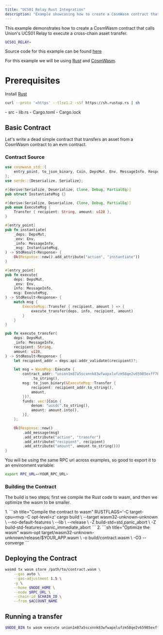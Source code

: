 ```yaml
---
title: "UCS01 Relay Rust Integration"
description: "Example showcasing how to create a CosmWasm contract that leverages UCS01 Relay to execute cross-chain asset transfer."
---
```



This example demonstrates how to create a CosmWasm contract that calls Union's UCS01 Relay to execute a cross-chain asset transfer.

```sh frame="none"
UCS01_RELAY=
```

Source code for this example can be found [here](https://github.com/unionlabs/example-ucs01-cosmwasm)

For this example we will be using [Rust](https://rustup.rs) and [CosmWasm](https://cosmwasm.com).

# Prerequisites

Install [Rust](https://rustup.rs)
```sh frame="none"
curl --proto '=https' --tlsv1.2 -sSf https://sh.rustup.rs | sh
```

<FileTree>
- src
  - lib.rs
- Cargo.toml
- Cargo.lock
</FileTree>

## Basic Contract

Let's write a dead simple contract that transfers an asset from a CosmWasm contract to an evm contract.

### Contract Source

```rust title="src/lib.rs"
use cosmwasm_std::{
    entry_point, to_json_binary, Coin, DepsMut, Env, MessageInfo, Response, StdResult, WasmMsg,
};
use serde::{Deserialize, Serialize};

#[derive(Serialize, Deserialize, Clone, Debug, PartialEq)]
pub struct InstantiateMsg {}

#[derive(Serialize, Deserialize, Clone, Debug, PartialEq)]
pub enum ExecuteMsg {
    Transfer { recipient: String, amount: u128 },
}

#[entry_point]
pub fn instantiate(
    _deps: DepsMut,
    _env: Env,
    _info: MessageInfo,
    _msg: InstantiateMsg,
) -> StdResult<Response> {
    Ok(Response::new().add_attribute("action", "instantiate"))
}

#[entry_point]
pub fn execute(
    deps: DepsMut,
    _env: Env,
    info: MessageInfo,
    msg: ExecuteMsg,
) -> StdResult<Response> {
    match msg {
        ExecuteMsg::Transfer { recipient, amount } => {
            execute_transfer(deps, info, recipient, amount)
        }
    }
}

pub fn execute_transfer(
    deps: DepsMut,
    _info: MessageInfo,
    recipient: String,
    amount: u128,
) -> StdResult<Response> {
    let recipient_addr = deps.api.addr_validate(&recipient)?;

    let msg = WasmMsg::Execute {
        contract_addr: "union1m87a5scxnnk83wfwapxlufzm58qe2v65985exff70z95a2yr86yq7hl08h"
            .to_string(),
        msg: to_json_binary(&ExecuteMsg::Transfer {
            recipient: recipient_addr.to_string(),
            amount,
        })?,
        funds: vec![Coin {
            denom: "uusdc".to_string(),
            amount: amount.into(),
        }],
    };

    Ok(Response::new()
        .add_message(msg)
        .add_attribute("action", "transfer")
        .add_attribute("recipient", recipient)
        .add_attribute("amount", amount.to_string()))
}
```

You will be using the same RPC url across examples, so good to export it to an environment variable:

```sh frame="none"
export RPC_URL=<YOUR_RPC_URL>
```

### Building the Contract

The build is two steps; first we compile the Rust code to wasm, and then we optimize the wasm to be smaller.

<Steps>
    1. 
        ```sh title="Compile the contract to wasm"
        RUSTFLAGS='-C target-cpu=mvp -C opt-level=z' cargo build \
            --target wasm32-unknown-unknown \
            --no-default-features \
            --lib \
            --release \
            -Z build-std=std,panic_abort \
            -Z build-std-features=panic_immediate_abort
        ```
    2. 
        ```sh title="Optimize the wasm"
        wasm-opt target/wasm32-unknown-unknown/release/$YOUR_APP.wasm \
            -o build/contract.wasm \
            -O3 --converge
        ```
</Steps>

## Deploying the Contract

```sh frame="none"
wasmd tx wasm store /path/to/contract.wasm \
    --gas auto \
    --gas-adjustment 1.5 \
    -y \
    --home $NODE_HOME \
    --node $RPC_URL \
    --chain-id $CHAIN_ID \
    --from $ACCOUNT_NAME
```

## Running a transfer

```sh frame="none"
$NODE_BIN tx wasm execute union1m87a5scxnnk83wfwapxlufzm58qe2v65985exff70z95a2yr86yq7hl08h '{ "transfer": { "channel": "channel-377", "receiver": "1363462745291c711144011c1305e737dd74ace69a5576612745e29a2e4fa1b5", "memo": "" } }' --node https://rpc.node.testnet-8.union.build:443 --home result --from alice --keyring-backend test --amount 155muno --chain-id union-testnet-8
```
